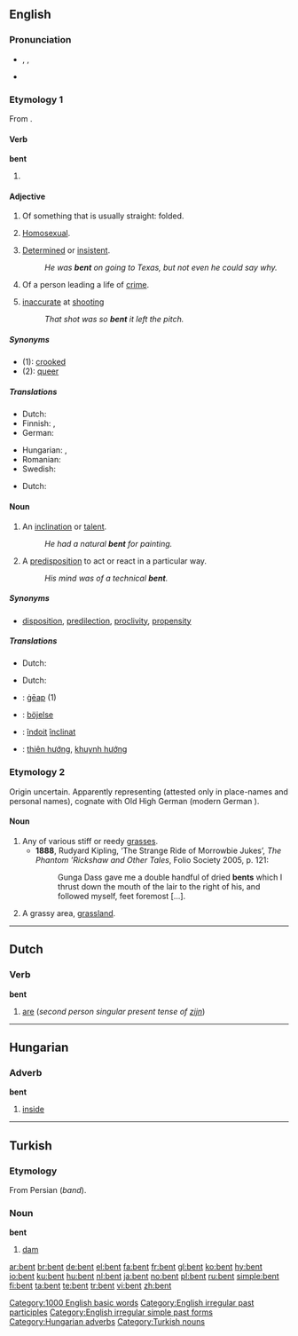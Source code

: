 {{also|Bent}}
==English==

===Pronunciation===
* {{a|UK|US}} {{enPR|bĕnt}}, {{IPA|/bɛnt/}}, {{SAMPA|/bent/}}
* {{audio|en-us-bent.ogg|Audio (US)}}
*: {{rhymes|ɛnt}}

===Etymology 1===
From {{term|bend}}.

====Verb====
'''bent'''

# {{past of|[[bend]]}}

====Adjective====
{{en-adj}}

# Of something that is usually straight: folded.
# {{context|slang|derogatory|mostly|British}} [[homosexual|Homosexual]].
# [[determined|Determined]] or [[insistent]].
#: ''He was '''bent''' on going to Texas, but not even he could say why.''
# Of a person leading a life of [[crime]].
# {{context|slang|football}} [[inaccurate]] at [[shooting]]
#: ''That shot was so '''bent''' it left the pitch.''

=====Synonyms=====
* (1): [[crooked]]
* (2): [[queer]]

=====Translations=====
{{trans-top|folded}}
*Dutch: {{t+|nl|gebogen}}
*Finnish: {{t|fi|taipunut}}, {{t|fi|taittunut}}
*German: {{t-|de|gebeugt}}
{{trans-mid}}
*Hungarian: {{t|hu|hajlott}}, {{t+|hu|görbe}}
*Romanian: {{t-|ro|gârbov}}
*Swedish: {{t|sv|böjd}}
{{trans-bottom}}

{{trans-top|Homosexual}}
{{trans-mid}}
{{trans-bottom}}

{{trans-top|Determined or insistent}}
*Dutch: {{t|nl|met de zinnen gezet op}}
{{trans-mid}}
{{trans-bottom}}

====Noun====
{{en-noun}}

# An [[inclination]] or [[talent]].
#: ''He had a natural '''bent''' for painting.''
# A [[predisposition]] to act or react in a particular way.
#: ''His mind was of a technical '''bent'''.''

=====Synonyms=====
* {{sense|an inclination or talent}} [[disposition]], [[predilection]], [[proclivity]], [[propensity]]

=====Translations=====
{{trans-top|inclination or talent}}
* Dutch: {{t+|nl|aanleg|m}}
{{trans-mid}}
{{trans-bottom}}

{{trans-top|predisposition}}
* Dutch: {{t+|nl|aanleg|m}}
{{trans-mid}}
{{trans-bottom}}

{{checktrans-top}}
* {{ttbc|Old English}}: [[geap|ġēap]] (1)
* {{ttbc|Swedish}}: [[böjelse]]
{{trans-mid}}
* {{ttbc|Romanian}}: [[îndoit]] [[înclinat]]
* {{ttbc|Vietnamese}}: [[thiên hướng]], [[khuynh hướng]]
{{trans-bottom}}

===Etymology 2===
Origin uncertain.  Apparently representing {{etyl|ang}} {{term||beonet-}} (attested only in place-names and personal names), cognate with Old High German {{term|binuz}} (modern German {{term|Binse||rush, reed}}).

====Noun====
{{en-noun}}

# Any of various stiff or reedy [[grasses]].
#*'''1888''', Rudyard Kipling, ‘The Strange Ride of Morrowbie Jukes’, ''The Phantom ’Rickshaw and Other Tales'', Folio Society 2005, p. 121:
#*:Gunga Dass gave me a double handful of dried '''bents''' which I thrust down the mouth of the lair to the right of his, and followed myself, feet foremost [...].
# A grassy area, [[grassland]].
[[Category:1000 English basic words]]
[[Category:English irregular past participles]]
[[Category:English irregular simple past forms]]

----

==Dutch==

===Verb===
'''bent'''

# [[are]] (''second person singular present tense of [[zijn]]'')

----

==Hungarian==

===Adverb===
'''bent'''

# [[inside]]

[[Category:Hungarian adverbs]]

----

==Turkish==

===Etymology===
From Persian {{fa-Arab|[[بند]]}} (''band'').

===Noun===
'''bent'''

# [[dam]]

[[Category:Turkish nouns]]

[[ar:bent]]
[[br:bent]]
[[de:bent]]
[[el:bent]]
[[fa:bent]]
[[fr:bent]]
[[gl:bent]]
[[ko:bent]]
[[hy:bent]]
[[io:bent]]
[[ku:bent]]
[[hu:bent]]
[[nl:bent]]
[[ja:bent]]
[[no:bent]]
[[pl:bent]]
[[ru:bent]]
[[simple:bent]]
[[fi:bent]]
[[ta:bent]]
[[te:bent]]
[[tr:bent]]
[[vi:bent]]
[[zh:bent]]
